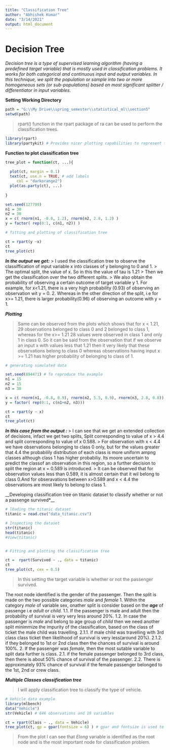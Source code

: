 ```yaml
---
title: "Classification Tree"
author: "Abhishek Kumar"
date: "3/14/2021"
output: html_document
---
```



# Decision Tree

_Decision tree is a type of supervised learning algorithm (having a predefined target variable) that is mostly used in classification problems. It works for both categorical and continuous input and output variables. In this technique, we split the population or sample into two or more homogeneous sets (or sub-populations) based on most significant splitter / differentiator in input variables._


__Setting Working Directory__
```r
path = "G:\\My Drive\\spring_semester\\statistical_ml\\section5"
setwd(path)
```

> rpart() function in the rpart package of ra can be used to perform the classification trees.

```r
library(rpart)
library(partykit) # Provides nicer plotting capabilities to represent trees.
```


__Function to plot classification tree__
```r

tree_plot = function(ct, ...){
  
  plot(ct, margin = 0.1)
  text(ct, use.n = TRUE, # add labels
     col = "darkorange2")
  plot(as.party(ct), ...)
  
}

```



```r

set.seed(127799)
n1 = 30
n2 = 30
x = c( rnorm(n1, -0.8, 1.2), rnorm(n2, 2.8, 1.2) )
y = factor( rep(0:1, c(n1, n2)) )

# fitting and plotting of classification tree

ct = rpart(y ~x)
ct
tree_plot(ct)

```
__*In the output we get:*__
> I used the classification tree to observe the classiffication of input variable x into classes of y belonging to 0 and 1.
> The optimal split, the value of x. So in this the value of tau is 1.21
> Then we get the classification over the two different splits.
> We also obtain the probability of observing a certain outcome of target variable y
  1. For example, for x<1.21, there is a very high probability (0.93) of observing an observation wit y = 0.
  2. Whereas in the other direction of the split, i.e for x>= 1.21, there is larger probability(0.96) of observing an outcome with
     y = 1.
     
__*Plotting*__

> Same can be observed from the plots which shows that for x < 1.21, 29 observations belonged to class 0 and 2 belonged to class 1, whereas for the x>= 1.21  28 values were observed in class 1  and only 1 in class 0.
> So it can be said from the observation that if we observe an input x with values less that 1.21 then it very likely that these observations belong to class 0 whereas observations having input x >= 1.21 has higher probability of belonging to class of 1.


```r

# generating simulated data

set.seed(894471) # To reproduce the example
n1 = 15
n2 = 15
n3 = 30

x = c( rnorm(n1, -0.8, 0.9), rnorm(n2, 5.5, 0.9), rnorm(n3, 2.8, 0.8))
y = factor( rep(0:1, c(n1+n2, n3)))

ct = rpart(y ~ x)
ct
tree_plot(ct)
```

__*In this case from the output : *__
> I can see that we get an extended collection of decisions, infact we get two splits, Split corresponding to value of x > 4.4 and split corresponding to value of x 0.588.
> For observation with x < 4.4 we have observations belonging to class 0 only, but for the values greater that 4.4 the probabilily distribution of each class is more uniform ampng classes although class 1 has higher probabiliy. Its moore uncertain to predict the classof an observation in this region, so a further decision to split the region at x = 0.589 is introduced.
> It can be observed that for observation values less than 0.589, it is almost certain that it wil belong to class 0.And for obseravations between x>0.589 and x < 4.4 the observations are most likely to belong to class 1.


__Developing classification tree on titanic dataset to classify whether or not a passenge survived*__

```r

# lOading the titanic dataset
titanic = read.csv("data_titanic.csv")

# Inspecting the dataset
str(titanic)
head(titanic)
#View(titanic)


# Fitting and plotting the classification tree

ct =  rpart(Survived ~ ., data = titanic)
ct
tree_plot(ct, cex = 0.5)

```

>In this setting the target variable is whether or not the passenger survived.

The root node identified is the gender of the passenger. Then the split is made on the two possible categories *male* and *female*
1. Within the category *male* of variable sex, onather split is consider based on the __*age*__ of passenge i.e *adult* or *child*.
  1.1. If the passenger is male and adult then the probability of survival is very very less around 20%.
  1.2. In case the passenger is *male* and belong to age group of *child* then we need another split minimmize the impurity of the    classification, based on the class of ticket the male child was travelling. 
    2.1.1. if male child was travelling with 3rd class class ticket then likelihood of survival is very less(around 20%).
    2.1.2. if they belonged to 1st or 2nd class then the chances of survival is around 100%.
2. If the passenger was *female*, then the most sutable variable to split data further is class.
  2.1. if the female passenger belonged to 3rd class, then there is about 50% chance of survival of the passenger.
  2.2. There is approximately 93% chance of survival if the female passenger belonged to the 1st, 2nd or crew class.
    
    
__*Multiple Classes classification tree*__

> I will apply classification tree to classify the type of vehicle.

```r

# Vehicle data example
library(mlbench)
data("Vehicle")
str(Vehicle) # 846 observations and 19 variables

ct = rpart(Class ~ ., data = Vehicle)
tree_plot(ct, gp = gpar(fontsize = 6) ) # gpar and fontsize is used to re-scale the plot

```

> From the plot I can see that *Elong* variable is identified as the root node and is the most important node for classification problem.